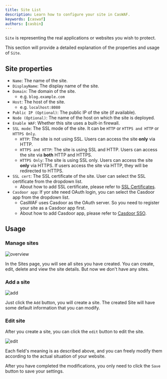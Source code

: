 ```yaml
---
title: Site List
description: Learn how to configure your site in CasWAF.
keywords: [caswaf]
authors: [casbin]
---
```


`Site` is representing the real applications or websites you wish to protect.

This section will provide a detailed explanation of the properties and usage of `Site`.

## Site properties

- `Name`: The name of the site.
- `DisplayName`: The display name of the site.
- `Domain`: The domain of the site.
  - e.g. `blog.example.com`
- `Host`: The host of the site.
  - e.g. `localhost:8080`
- `Public IP (Optional)`: The public IP of the site (if available).
- `Node (Optional)`: The name of the host on which the site is deployed.
- `Enable WAF`: Whether this site uses a built-in firewall.
- `SSL mode`: The SSL mode of the site. It can be `HTTP` or `HTTPS and HTTP` or `HTTPS Only`.
  - `HTTP`: The site is not using SSL. Users can access the site **only** via HTTP.
  - `HTTPS and HTTP`: The site is using SSL and HTTP. Users can access the site via **both** HTTP and HTTPS.
  - `HTTPS Only`: The site is using SSL only. Users can access the site **only** via HTTPS. If users access the site via HTTP, they will be redirected to HTTPS.
- `SSL cert`: The SSL certificate of the site. User can select the SSL certificate from the dropdown list.
  - About how to add SSL certificate, please refer to [SSL Certificates](/docs/cert).
- `Casdoor app`: If yor site need OAuth login, you can select the Casdoor app from the dropdown list.
  - CasWAF uses Casdoor as the OAuth server. So you need to register your site as a Casdoor app first.
  - About how to add Casdoor app, please refer to [Casdoor SSO](/docs/casdoor-sso).

## Usage

### Manage sites

![overview](/img/sites/sites.png)

In the Sites page, you will see all sites you have created. You can create, edit, delete and view the site details. But now we don't have any sites.

### Add a site

![add](/img/sites/addsite.png)

Just click the `Add` button, you will create a site. The created Site will have some default information that you can modify.

### Edit site

After you create a site, you can click the `edit` button to edit the site.

![edit](/img/sites/editsite.png)

Each field's meaning is as described above, and you can freely modify them according to the actual situation of your website.

After you have completed the modifications, you only need to click the `Save` button to save your settings.
